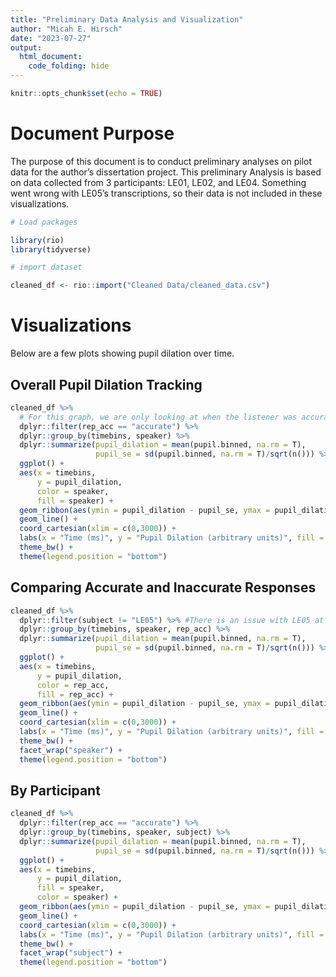 ```yaml
---
title: "Preliminary Data Analysis and Visualization"
author: "Micah E. Hirsch"
date: "2023-07-27"
output: 
  html_document:
    code_folding: hide
---
```


```r
knitr::opts_chunk$set(echo = TRUE)
```

# Document Purpose

The purpose of this document is to conduct preliminary analyses on pilot data for the author's dissertation project. This preliminary Analysis is based on data collected from 3 participants: LE01, LE02, and LE04. Something went wrong with LE05's transcriptions, so their data is not included in these visualizations.

```r

# Load packages

library(rio)
library(tidyverse)

# import dataset

cleaned_df <- rio::import("Cleaned Data/cleaned_data.csv")

```

# Visualizations

Below are a few plots showing pupil dilation over time.

## Overall Pupil Dilation Tracking

```r

cleaned_df %>%
  # For this graph, we are only looking at when the listener was accurate
  dplyr::filter(rep_acc == "accurate") %>%
  dplyr::group_by(timebins, speaker) %>%
  dplyr::summarize(pupil_dilation = mean(pupil.binned, na.rm = T),
                   pupil_se = sd(pupil.binned, na.rm = T)/sqrt(n())) %>%
  ggplot() +
  aes(x = timebins,
      y = pupil_dilation,
      color = speaker,
      fill = speaker) +
  geom_ribbon(aes(ymin = pupil_dilation - pupil_se, ymax = pupil_dilation + pupil_se), alpha = .3) +
  geom_line() +
  coord_cartesian(xlim = c(0,3000)) +
  labs(x = "Time (ms)", y = "Pupil Dilation (arbitrary units)", fill = "Speaker", color = "Speaker") +
  theme_bw() + 
  theme(legend.position = "bottom")

```

## Comparing Accurate and Inaccurate Responses

```r

cleaned_df %>%
  dplyr::filter(subject != "LE05") %>% #There is an issue with LE05 at the moment
  dplyr::group_by(timebins, speaker, rep_acc) %>%
  dplyr::summarize(pupil_dilation = mean(pupil.binned, na.rm = T),
                   pupil_se = sd(pupil.binned, na.rm = T)/sqrt(n())) %>%
  ggplot() +
  aes(x = timebins,
      y = pupil_dilation,
      color = rep_acc,
      fill = rep_acc) +
  geom_ribbon(aes(ymin = pupil_dilation - pupil_se, ymax = pupil_dilation + pupil_se), alpha = .3) +
  geom_line() +
  coord_cartesian(xlim = c(0,3000)) +
  labs(x = "Time (ms)", y = "Pupil Dilation (arbitrary units)", fill = "Repetition Accuracy", color = "Repetition Accuracy") +
  theme_bw() + 
  facet_wrap("speaker") +
  theme(legend.position = "bottom")

```
## By Participant

```r

cleaned_df %>%
  dplyr::filter(rep_acc == "accurate") %>%
  dplyr::group_by(timebins, speaker, subject) %>%
  dplyr::summarize(pupil_dilation = mean(pupil.binned, na.rm = T),
                   pupil_se = sd(pupil.binned, na.rm = T)/sqrt(n())) %>%
  ggplot() +
  aes(x = timebins,
      y = pupil_dilation,
      fill = speaker,
      color = speaker) +
  geom_ribbon(aes(ymin = pupil_dilation - pupil_se, ymax = pupil_dilation + pupil_se), alpha = .3) +
  geom_line() +
  coord_cartesian(xlim = c(0,3000)) +
  labs(x = "Time (ms)", y = "Pupil Dilation (arbitrary units)", fill = "Speaker", color = "Speaker") +
  theme_bw() + 
  facet_wrap("subject") +
  theme(legend.position = "bottom")

```


